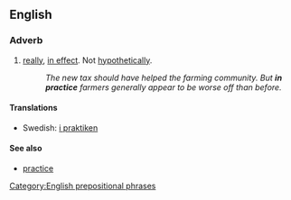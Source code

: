 ==English==

===Adverb===
{{en-adv|pos=[[in]] [[practice]]|-}}

# [[really]], [[in effect]]. Not [[hypothetically]].
#:''The new tax should have helped the farming community. But '''in practice''' farmers generally appear to be worse off than before.''

====Translations====
*Swedish: [[i praktiken]]

====See also====
*[[practice]]

[[Category:English prepositional phrases]]